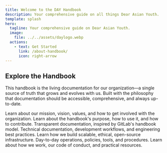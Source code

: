 ```yaml
---
title: Welcome to the DAY Handbook
description: Your comprehensive guide on all things Dear Asian Youth.
template: splash
hero:
  tagline: Your comprehensive guide on Dear Asian Youth.
  image:
    file: ../../assets/daylogo.webp
  actions:
    - text: Get Started
      link: /about-handbook/
      icon: right-arrow
---
```



## Explore the Handbook

This handbook is the living documentation for our organization—a single source of truth that grows and evolves with us. Built with the philosophy that documentation should be accessible, comprehensive, and always up-to-date.

<CardGrid>
	<LinkCard title="About Dear Asian Youth" href="/about-day/">
		Learn about our mission, vision, values, and how to get involved with the organization.
	</LinkCard>
	<LinkCard title="About the Handbook" href="/about-handbook/">
		Learn about the handbook's purpose, how to use it, and how to contribute. Transparent documentation, inspired by GitLab's handbook model.
	</LinkCard>
	<LinkCard title="Engineering" href="/engineering/">
		Technical documentation, development workflows, and engineering best practices. Learn how we build scalable, ethical, open-source infrastructure.
	</LinkCard>
	<LinkCard title="Operations" href="/operations/">
		Day-to-day operations, policies, tools, and procedures. Learn about how we work, our code of conduct, and practical resources.
	</LinkCard>
	
</CardGrid>
